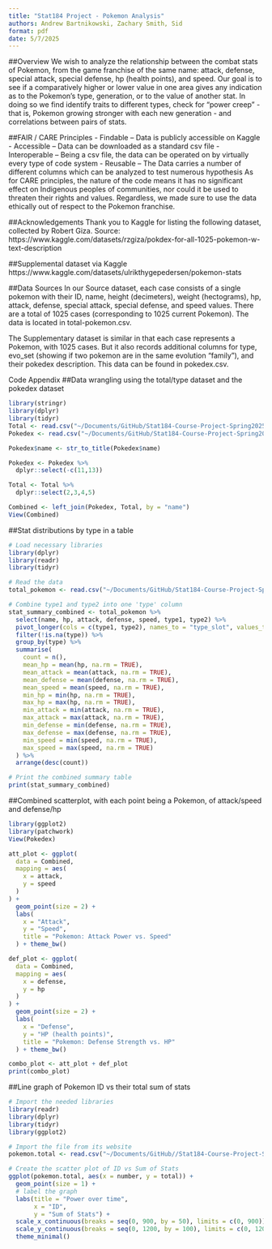 ```yaml
---
title: "Stat184 Project - Pokemon Analysis"
authors: Andrew Bartnikowski, Zachary Smith, Sid
format: pdf
date: 5/7/2025
---
```

##Overview
We wish to analyze the relationship between the combat stats of Pokemon, from the game franchise of the same name: attack, defense, special attack, special defense, hp (health points), and speed. Our goal is to see if a comparatively higher or lower value in one area gives any indication as to the Pokemon's type, generation, or to the value of another stat. In doing so we find identify traits to different types, check for "power creep" - that is, Pokemon growing stronger with each new generation - and correlations between pairs of stats.

##FAIR / CARE Principles
- Findable – Data is publicly accessible on Kaggle
- Accessible – Data can be downloaded as a standard csv file
- Interoperable – Being a csv file, the data can be operated on by virtually every type of code system
- Reusable – The Data carries a number of different columns which can be analyzed to test numerous hypothesis
As for CARE principles, the nature of the code means it has no significant effect on Indigenous peoples of communities, nor could it be used to threaten their rights and values. Regardless, we made sure to use the data ethically out of respect to the Pokemon franchise.

##Acknowledgements
Thank you to Kaggle for listing the following dataset, collected by Robert Giza. Source: https://www.kaggle.com/datasets/rzgiza/pokdex-for-all-1025-pokemon-w-text-description

##Supplemental dataset via Kaggle
https://www.kaggle.com/datasets/ulrikthygepedersen/pokemon-stats

##Data Sources
In our Source dataset, each case consists of a single pokemon with their ID, name, height (decimeters), weight (hectograms), hp, attack, defense, special attack, special defense, and speed values. There are a total of 1025 cases (corresponding to 1025 current Pokemon). The data is located in total-pokemon.csv.

The Supplementary dataset is similar in that each case represents a Pokemon, with 1025 cases. But it also records additional columns for type, evo_set (showing if two pokemon are in the same evolution "family"), and their pokedex description. This data can be found in pokedex.csv.

Code Appendix
##Data wrangling using the total/type dataset and the pokedex dataset
```r
library(stringr)
library(dplyr)
library(tidyr)
Total <- read.csv("~/Documents/GitHub/Stat184-Course-Project-Spring2025/total-pokemon.csv")
Pokedex <- read.csv("~/Documents/GitHub/Stat184-Course-Project-Spring2025/pokedex.csv")

Pokedex$name <- str_to_title(Pokedex$name)

Pokedex <- Pokedex %>% 
  dplyr::select(-c(11,13))

Total <- Total %>% 
  dplyr::select(2,3,4,5)

Combined <- left_join(Pokedex, Total, by = "name")
View(Combined)
```
##Stat distributions by type in a table
```r
# Load necessary libraries
library(dplyr)
library(readr)
library(tidyr)

# Read the data
total_pokemon <- read.csv("~/Documents/GitHub/Stat184-Course-Project-Spring2025/total-pokemon.csv")

# Combine type1 and type2 into one 'type' column
stat_summary_combined <- total_pokemon %>%
  select(name, hp, attack, defense, speed, type1, type2) %>%
  pivot_longer(cols = c(type1, type2), names_to = "type_slot", values_to = "type") %>%
  filter(!is.na(type)) %>%
  group_by(type) %>%
  summarise(
    count = n(),
    mean_hp = mean(hp, na.rm = TRUE),
    mean_attack = mean(attack, na.rm = TRUE),
    mean_defense = mean(defense, na.rm = TRUE),
    mean_speed = mean(speed, na.rm = TRUE),
    min_hp = min(hp, na.rm = TRUE),
    max_hp = max(hp, na.rm = TRUE),
    min_attack = min(attack, na.rm = TRUE),
    max_attack = max(attack, na.rm = TRUE),
    min_defense = min(defense, na.rm = TRUE),
    max_defense = max(defense, na.rm = TRUE),
    min_speed = min(speed, na.rm = TRUE),
    max_speed = max(speed, na.rm = TRUE)
  ) %>%
  arrange(desc(count))

# Print the combined summary table
print(stat_summary_combined)

```


##Combined scatterplot, with each point being a Pokemon, of attack/speed and defense/hp
```r
library(ggplot2)
library(patchwork)
View(Pokedex)

att_plot <- ggplot(
  data = Combined,
  mapping = aes(
    x = attack,
    y = speed
  ) 
) +
  geom_point(size = 2) +
  labs(
    x = "Attack",
    y = "Speed",
    title = "Pokemon: Attack Power vs. Speed"
  ) + theme_bw()

def_plot <- ggplot(
  data = Combined,
  mapping = aes(
    x = defense,
    y = hp
  ) 
) +
  geom_point(size = 2) +
  labs(
    x = "Defense",
    y = "HP (health points)",
    title = "Pokemon: Defense Strength vs. HP"
  ) + theme_bw()

combo_plot <- att_plot + def_plot
print(combo_plot)
```
##Line graph of Pokemon ID vs their total sum of stats
```r
# Import the needed libraries
library(readr)
library(dplyr)
library(tidyr)
library(ggplot2)

# Import the file from its website
pokemon.total <- read.csv("~/Documents/GitHub//Stat184-Course-Project-Spring2025/total-pokemon.csv")

# Create the scatter plot of ID vs Sum of Stats
ggplot(pokemon.total, aes(x = number, y = total)) +
  geom_point(size = 1) +
  # label the graph
  labs(title = "Power over time",
       x = "ID",
       y = "Sum of Stats") + 
  scale_x_continuous(breaks = seq(0, 900, by = 50), limits = c(0, 900)) +
  scale_y_continuous(breaks = seq(0, 1200, by = 100), limits = c(0, 1200)) +
  theme_minimal()
```
